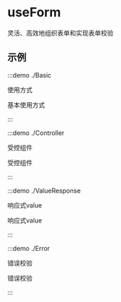 # useForm

灵活、高效地组织表单和实现表单校验

## 示例

:::demo ./Basic

使用方式

基本使用方式

:::

:::demo ./Controller

受控组件

受控组件

:::

:::demo ./ValueResponse

响应式value

响应式value

:::

:::demo ./Error

错误校验

错误校验

:::
